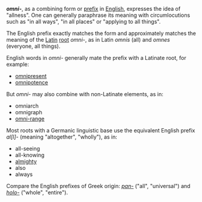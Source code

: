 {{linkless|November 2006}} 
'''''omni-''''', as a combining form or [[Prefix (linguistics)|prefix]] in [[English language|English]], expresses the idea of "allness". One can generally paraphrase its meaning with circumlocutions such as "in all ways", "in all places" or "applying to all things".

The English prefix exactly matches the form and approximately matches the meaning of the [[Latin]] [[root (linguistics)|root]] ''omni-'', as in Latin ''omnis'' (all) and ''omnes'' (everyone, all things).

English words in ''omni-'' generally mate the prefix with a Latinate root, for example:
* [[omnipresence|omnipresent]]
* [[omnipotence]]

But ''omni-'' may also combine with non-Latinate elements, as in:
* omniarch
* omnigraph
* [[VHF omnidirectional range|omni-range]]

Most roots with a Germanic linguistic base use the equivalent English prefix ''al[l]-'' (meaning "altogether", "wholly"), as in:
* all-seeing
* all-knowing
* [[almighty]]
* also
* always

Compare the English prefixes of Greek origin: ''[[pan|pan-]]'' ("all", "universal") and ''[[holo-]]'' ("whole", "entire").


{{ling-stub}}
